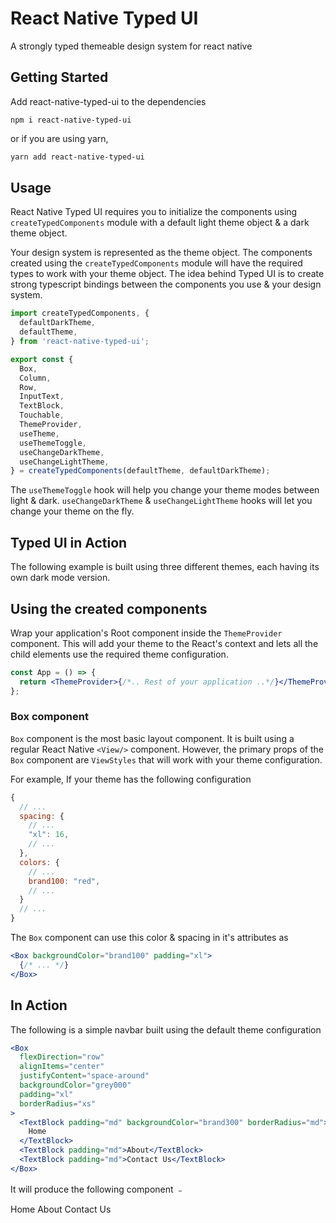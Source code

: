 
<Meta title="Basics/Getting Started" decorators={[ThemeDecorator]} />

# React Native Typed UI

A strongly typed themeable design system for react native

## Getting Started

Add react-native-typed-ui to the dependencies

```
npm i react-native-typed-ui
```

or if you are using yarn,

```sh
yarn add react-native-typed-ui
```

## Usage

React Native Typed UI requires you to initialize the components using `createTypedComponents` module with a default light theme object & a dark theme object.

Your design system is represented as the theme object. The components created using the `createTypedComponents` module will have the required types to work with your theme object. The idea behind Typed UI is to create strong typescript bindings between the components you use & your design system.

```jsx
import createTypedComponents, {
  defaultDarkTheme,
  defaultTheme,
} from 'react-native-typed-ui';

export const {
  Box,
  Column,
  Row,
  InputText,
  TextBlock,
  Touchable,
  ThemeProvider,
  useTheme,
  useThemeToggle,
  useChangeDarkTheme,
  useChangeLightTheme,
} = createTypedComponents(defaultTheme, defaultDarkTheme);
```

The `useThemeToggle` hook will help you change your theme modes between light & dark. `useChangeDarkTheme` & `useChangeLightTheme` hooks will let you change your theme on the fly.

## Typed UI in Action

The following example is built using three different themes, each having its own dark mode version.

<ThemeProvider>
  <LoginThemeProvider>
    <PhoneExample />
  </LoginThemeProvider>
</ThemeProvider>

## Using the created components

Wrap your application's Root component inside the `ThemeProvider` component. This will add your theme to the React's context and lets all the child elements use the required theme configuration.

```jsx
const App = () => {
  return <ThemeProvider>{/*.. Rest of your application ..*/}</ThemeProvider>;
};
```

### Box component

`Box` component is the most basic layout component. It is built using a regular React Native `<View/>` component. However, the primary props of the `Box` component are `ViewStyles` that will work with your theme configuration.

For example, If your theme has the following configuration

```js
{
  // ...
  spacing: {
    // ...
    "xl": 16,
    // ...
  },
  colors: {
    // ...
    brand100: "red",
    // ...
  }
  // ...
}
```

The `Box` component can use this color & spacing in it's attributes as

```jsx
<Box backgroundColor="brand100" padding="xl">
  {/* ... */}
</Box>
```

## In Action

The following is a simple navbar built using the default theme configuration

```jsx
<Box
  flexDirection="row"
  alignItems="center"
  justifyContent="space-around"
  backgroundColor="grey000"
  padding="xl"
  borderRadius="xs"
>
  <TextBlock padding="md" backgroundColor="brand300" borderRadius="md">
    Home
  </TextBlock>
  <TextBlock padding="md">About</TextBlock>
  <TextBlock padding="md">Contact Us</TextBlock>
</Box>
```

It will produce the following component ﹣

<ThemeProvider>
  <Box
    flexDirection="row"
    alignItems="center"
    justifyContent="space-around"
    backgroundColor="grey000"
    padding="xl"
    borderRadius="xs"
  >
    <TextBlock padding="md" backgroundColor="brand300" borderRadius="md">
      Home
    </TextBlock>
    <TextBlock padding="md">About</TextBlock>
    <TextBlock padding="md">Contact Us</TextBlock>
  </Box>
</ThemeProvider>
